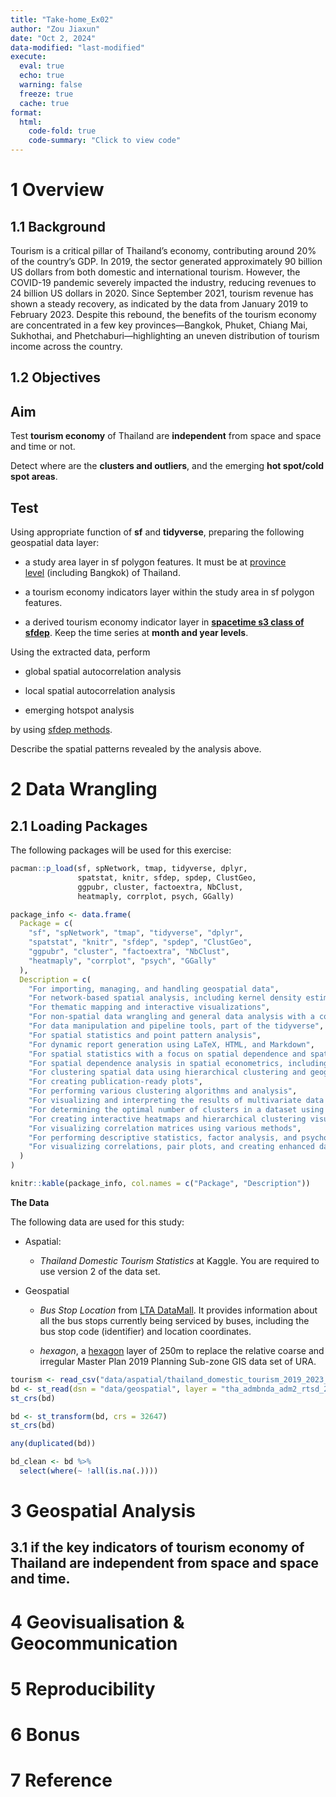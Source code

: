 ```yaml
---
title: "Take-home_Ex02"
author: "Zou Jiaxun"
date: "Oct 2, 2024"
data-modified: "last-modified"
execute: 
  eval: true
  echo: true
  warning: false
  freeze: true
  cache: true
format:
  html:
    code-fold: true
    code-summary: "Click to view code"
---
```


# **1 Overview**

## **1.1 Background**

Tourism is a critical pillar of Thailand’s economy, contributing around 20% of the country’s GDP. In 2019, the sector generated approximately 90 billion US dollars from both domestic and international tourism. However, the COVID-19 pandemic severely impacted the industry, reducing revenues to 24 billion US dollars in 2020. Since September 2021, tourism revenue has shown a steady recovery, as indicated by the data from January 2019 to February 2023. Despite this rebound, the benefits of the tourism economy are concentrated in a few key provinces—Bangkok, Phuket, Chiang Mai, Sukhothai, and Phetchaburi—highlighting an uneven distribution of tourism income across the country.

## **1.2 Objectives**

::: {.panel-tabset}

## Aim

Test **tourism economy** of Thailand are **independent** from space and space and time or not.

Detect where are the **clusters and outliers**, and the emerging **hot spot/cold spot areas**.

## Test

Using appropriate function of **sf** and **tidyverse**, preparing the following geospatial data layer:

-   a study area layer in sf polygon features. It must be at [province level](http://localhost:3980/Take-Home_Ex/Take-home_Ex02/Take-home_Ex02.html#0) (including Bangkok) of Thailand.

-   a tourism economy indicators layer within the study area in sf polygon features.

-   a derived tourism economy indicator layer in [**spacetime s3 class of sfdep**](http://localhost:3980/Take-Home_Ex/Take-home_Ex02/Take-home_Ex02.html#0). Keep the time series at **month and year levels**.

Using the extracted data, perform

-   global spatial autocorrelation analysis

-   local spatial autocorrelation analysis

-   emerging hotspot analysis

by using [sfdep methods](http://localhost:3980/Take-Home_Ex/Take-home_Ex02/Take-home_Ex02.html#0).

Describe the spatial patterns revealed by the analysis above.

:::

# **2 Data Wrangling**

## **2.1 Loading Packages**

The following packages will be used for this exercise:

```r
pacman::p_load(sf, spNetwork, tmap, tidyverse, dplyr,
               spatstat, knitr, sfdep, spdep, ClustGeo,
               ggpubr, cluster, factoextra, NbClust,
               heatmaply, corrplot, psych, GGally)

package_info <- data.frame(
  Package = c(
    "sf", "spNetwork", "tmap", "tidyverse", "dplyr", 
    "spatstat", "knitr", "sfdep", "spdep", "ClustGeo", 
    "ggpubr", "cluster", "factoextra", "NbClust", 
    "heatmaply", "corrplot", "psych", "GGally"
  ),
  Description = c(
    "For importing, managing, and handling geospatial data",
    "For network-based spatial analysis, including kernel density estimation on networks",
    "For thematic mapping and interactive visualizations",
    "For non-spatial data wrangling and general data analysis with a collection of packages",
    "For data manipulation and pipeline tools, part of the tidyverse",
    "For spatial statistics and point pattern analysis",
    "For dynamic report generation using LaTeX, HTML, and Markdown",
    "For spatial statistics with a focus on spatial dependence and spatial autoregressive models",
    "For spatial dependence analysis in spatial econometrics, including spatial lag and error models",
    "For clustering spatial data using hierarchical clustering and geographical constraints",
    "For creating publication-ready plots",
    "For performing various clustering algorithms and analysis",
    "For visualizing and interpreting the results of multivariate data clustering",
    "For determining the optimal number of clusters in a dataset using various indices",
    "For creating interactive heatmaps and hierarchical clustering visualizations",
    "For visualizing correlation matrices using various methods",
    "For performing descriptive statistics, factor analysis, and psychometrics",
    "For visualizing correlations, pair plots, and creating enhanced data analysis plots"
  )
)

knitr::kable(package_info, col.names = c("Package", "Description"))
```

**The Data**

The following data are used for this study:

-   Aspatial:

    -   *Thailand Domestic Tourism Statistics* at Kaggle. You are required to use version 2 of the data set.

-   Geospatial

    -   *Bus Stop Location* from [LTA DataMall](https://datamall.lta.gov.sg/content/datamall/en/static-data.html). It provides information about all the bus stops currently being serviced by buses, including the bus stop code (identifier) and location coordinates.

    -   *hexagon*, a [hexagon](https://desktop.arcgis.com/en/arcmap/latest/tools/spatial-statistics-toolbox/h-whyhexagons.htm) layer of 250m to replace the relative coarse and irregular Master Plan 2019 Planning Sub-zone GIS data set of URA.

```r
tourism <- read_csv("data/aspatial/thailand_domestic_tourism_2019_2023_ver2.csv")
bd <- st_read(dsn = "data/geospatial", layer = "tha_admbnda_adm2_rtsd_20220121")
st_crs(bd)

bd <- st_transform(bd, crs = 32647)
st_crs(bd)

any(duplicated(bd))

bd_clean <- bd %>%
  select(where(~ !all(is.na(.))))
```

# **3 Geospatial Analysis**

## **3.1 if the key indicators of tourism economy of Thailand are independent from space and space and time.**

# **4 Geovisualisation & Geocommunication**

# **5 Reproducibility**

# **6 Bonus**

# **7 Reference**
